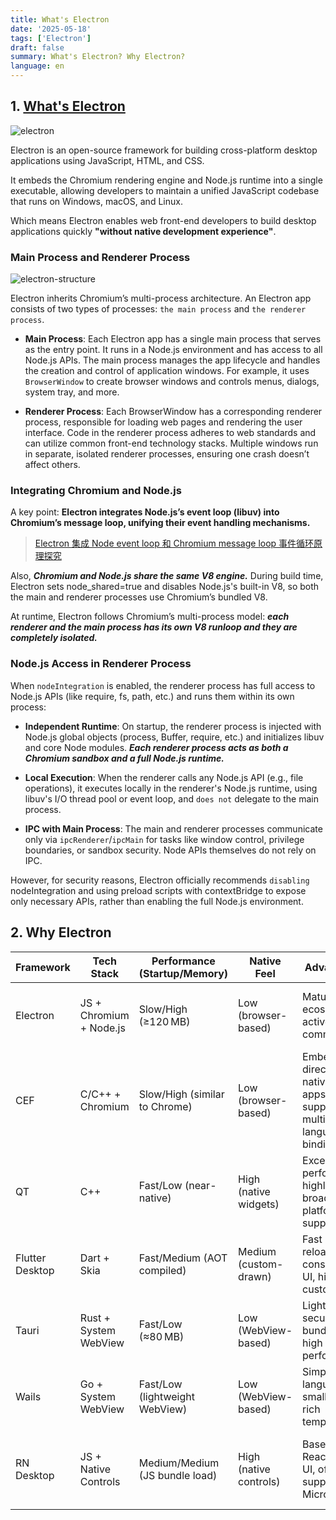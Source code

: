 ```yaml
---
title: What's Electron
date: '2025-05-18'
tags: ['Electron']
draft: false
summary: What's Electron? Why Electron?
language: en
---
```


<TOCInline toc={props.toc} asDisclosure />

## 1. [What's Electron](https://www.electronjs.org/)

![electron](/static/images/electron/01.png)

Electron is an open-source framework for building cross-platform desktop applications using JavaScript, HTML, and CSS.

It embeds the Chromium rendering engine and Node.js runtime into a single executable, allowing developers to maintain a unified JavaScript codebase that runs on Windows, macOS, and Linux.

Which means Electron enables web front-end developers to build desktop applications quickly **"without native development experience"**.

### Main Process and Renderer Process

![electron-structure](/static/images/electron/02.png)

Electron inherits Chromium’s multi-process architecture. An Electron app consists of two types of processes: `the main process` and `the renderer process`.

- **Main Process**: Each Electron app has a single main process that serves as the entry point. It runs in a Node.js environment and has access to all Node.js APIs. The main process manages the app lifecycle and handles the creation and control of application windows. For example, it uses `BrowserWindow` to create browser windows and controls menus, dialogs, system tray, and more.

- **Renderer Process**: Each BrowserWindow has a corresponding renderer process, responsible for loading web pages and rendering the user interface. Code in the renderer process adheres to web standards and can utilize common front-end technology stacks. Multiple windows run in separate, isolated renderer processes, ensuring one crash doesn’t affect others.

### Integrating Chromium and Node.js

A key point: **Electron integrates Node.js’s event loop (libuv) into Chromium’s message loop, unifying their event handling mechanisms.**

> [Electron 集成 Node event loop 和 Chromium message loop 事件循环原理探究](https://juejin.cn/post/7153280595412385805)

Also, **_Chromium and Node.js share the same V8 engine._** During build time, Electron sets node_shared=true and disables Node.js's built-in V8, so both the main and renderer processes use Chromium’s bundled V8.

At runtime, Electron follows Chromium’s multi-process model: **_each renderer and the main process has its own V8 runloop and they are completely isolated._**

### Node.js Access in Renderer Process

When `nodeIntegration` is enabled, the renderer process has full access to Node.js APIs (like require, fs, path, etc.) and runs them within its own process:

- **Independent Runtime**: On startup, the renderer process is injected with Node.js global objects (process, Buffer, require, etc.) and initializes libuv and core Node modules. **_Each renderer process acts as both a Chromium sandbox and a full Node.js runtime._**

- **Local Execution**: When the renderer calls any Node.js API (e.g., file operations), it executes locally in the renderer's Node.js runtime, using libuv's I/O thread pool or event loop, and `does not` delegate to the main process.

- **IPC with Main Process**: The main and renderer processes communicate only via `ipcRenderer`/`ipcMain` for tasks like window control, privilege boundaries, or sandbox security. Node APIs themselves do not rely on IPC.

However, for security reasons, Electron officially recommends `disabling` nodeIntegration and using preload scripts with contextBridge to expose only necessary APIs, rather than enabling the full Node.js environment.

## 2. Why Electron

| Framework       | Tech Stack              | Performance (Startup/Memory) | Native Feel            | Advantages                                                              | Disadvantages                          |
| --------------- | ----------------------- | ---------------------------- | ---------------------- | ----------------------------------------------------------------------- | -------------------------------------- |
| Electron        | JS + Chromium + Node.js | Slow/High (≥120 MB)           | Low (browser-based)   | Mature web ecosystem, active community                                  | Large bundle size, slow startup, high memory usage, non-native UI|
| CEF             | C/C++ + Chromium        | Slow/High (similar to Chrome) | Low (browser-based)   | Embeds directly into native C++ apps, supports multi-language bindings  | Complex integration, high dev barrier  |
| QT              | C++                     | Fast/Low (near-native)        | High (native widgets) | Excellent performance, highly native, broad cross-platform support      | High dev barrier, costly commercial license  |
| Flutter Desktop | Dart + Skia             | Fast/Medium (AOT compiled)    | Medium (custom-drawn) | Fast hot reload, consistent UI, highly customizable                     | UI differs from system style, moderate ecosystem |
| Tauri           | Rust + System WebView   | Fast/Low (≈80 MB)              | Low (WebView-based)   | Lightweight, secure, small bundle size, high performance                | Rust learning curve, modest ecosystem |
| Wails           | Go + System WebView     | Fast/Low (lightweight WebView) | Low (WebView-based)   | Simple Go language, small bundle, rich templates                        | Go learning curve, modest ecosystem  |
| RN Desktop      | JS + Native Controls    | Medium/Medium (JS bundle load) | High (native controls) | Based on React, native UI, officially supported by Microsoft            | Requires extra setup for desktop, ecosystem lags behind Electron |
